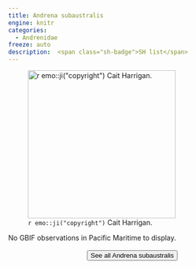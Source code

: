 ```yaml
---
title: Andrena subaustralis
engine: knitr
categories:
  - Andrenidae
freeze: auto
description:  <span class="sh-badge">SH list</span>
---
```

![`r emo::ji("copyright")` Cait Harrigan.](/files/no_bee.png){height=300}



No GBIF observations in Pacific Maritime to display.
<br><br>
<center>


<a href="NA"><button type="button" class="btn btn-secondary">See all Andrena subaustralis <i class="fa-solid fa-arrow-up-right-from-square"></i> </button></a>
</center>
